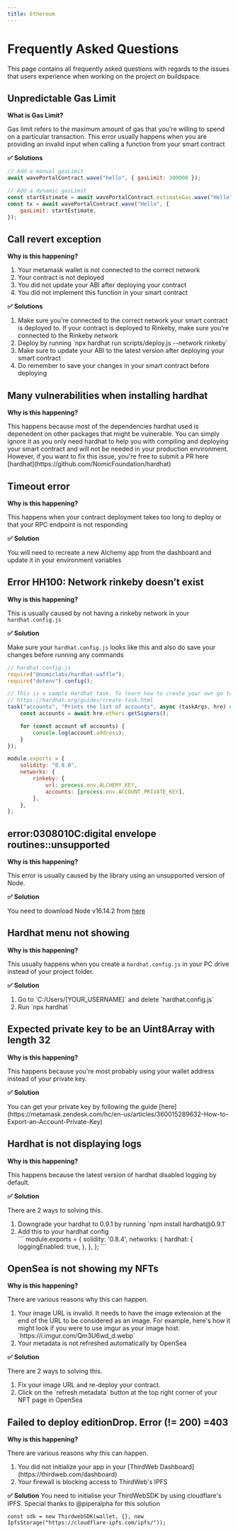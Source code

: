 ```yaml
---
title: Ethereum
---
```


# Frequently Asked Questions

This page contains all frequently asked questions with regards to the issues that users experience when working on the project on buildspace.

## Unpredictable Gas Limit

**What is Gas Limit?**

<span>
    Gas limit refers to the maximum amount of gas that you're willing to spend on a particular transaction. This error usually happens when
    you are providing an invalid input when calling a function from your smart contract
</span>

**✅ Solutions**

```javascript
// Add a manual gasLimit
await wavePortalContract.wave("hello", { gasLimit: 300000 });

// Add a dynamic gasLimit
const startEstimate = await wavePortalContract.estimateGas.wave("Hello");
const tx = await wavePortalContract.wave("Hello", {
    gasLimit: startEstimate,
});
```

## Call revert exception

**Why is this happening?**

<ol>
    <li>Your metamask wallet is not connected to the correct network</li>
    <li>Your contract is not deployed</li>
    <li>You did not update your ABI after deploying your contract</li>
    <li>You did not implement this function in your smart contract</li>
</ol>

**✅ Solutions**

<ol>
    <li>
        Make sure you're connected to the correct network your smart contract is deployed to. If your contract is deployed to Rinkeby, make
        sure you're connected to the Rinkeby network
    </li>
    <li>Deploy by running `npx hardhat run scripts/deploy.js --network rinkeby`</li>
    <li>Make sure to update your ABI to the latest version after deploying your smart contract</li>
    <li>Do remember to save your changes in your smart contract before deploying</li>
</ol>

## Many vulnerabilities when installing hardhat

**Why is this happening?**

<span>
    This happens because most of the dependencies hardhat used is depenedent on other packages that might be vulnerable. You can simply
    ignore it as you only need hardhat to help you with compiling and deploying your smart contract and will not be needed in your
    production environment. However, if you want to fix this issue, you're free to submit a PR here
    [hardhat](https://github.com/NomicFoundation/hardhat)
</span>

## Timeout error

**Why is this happening?**

<span>This happens when your contract deployment takes too long to deploy or that your RPC endpoint is not responding</span>

**✅ Solution**

<span>You will need to recreate a new Alchemy app from the dashboard and update it in your environment variables</span>

## Error HH100: Network rinkeby doesn’t exist

**Why is this happening?**

<span>This is usually caused by not having a rinkeby network in your `hardhat.config.js`</span>

**✅ Solution**

<span>Make sure your `hardhat.config.js` looks like this and also do save your changes before running any commands</span>

```javascript
// hardhat.config.js
require("@nomiclabs/hardhat-waffle");
require("dotenv").config();

// This is a sample Hardhat task. To learn how to create your own go to
// https://hardhat.org/guides/create-task.html
task("accounts", "Prints the list of accounts", async (taskArgs, hre) => {
    const accounts = await hre.ethers.getSigners();

    for (const account of accounts) {
        console.log(account.address);
    }
});

module.exports = {
    solidity: "0.8.0",
    networks: {
        rinkeby: {
            url: process.env.ALCHEMY_KEY,
            accounts: [process.env.ACCOUNT_PRIVATE_KEY],
        },
    },
};
```

## error:0308010C:digital envelope routines::unsupported

**Why is this happening?**

<span>This error is usually caused by the library using an unsupported version of Node.</span>

**✅ Solution**

<span>You need to download Node v16.14.2 from [here](https://nodejs.org/en/)</span>

## Hardhat menu not showing

**Why is this happening?**

<span>This usually happens when you create a `hardhat.config.js` in your PC drive instead of your project folder.</span>

**✅ Solution**

<ol>
    <li>Go to `C:/Users/[YOUR_USERNAME]` and delete `hardhat.config.js`</li>
    <li>Run `npx hardhat`</li>
</ol>

## Expected private key to be an Uint8Array with length 32

**Why is this happening?**

<span>This happens because you're most probably using your wallet address instead of your private key.</span>

**✅ Solution**

<span>
    You can get your private key by following the guide
    [here](https://metamask.zendesk.com/hc/en-us/articles/360015289632-How-to-Export-an-Account-Private-Key)
</span>

## Hardhat is not displaying logs

**Why is this happening?**

<span>This happens because the latest version of hardhat disabled logging by default.</span>

**✅ Solution**

<span>There are 2 ways to solving this.</span>

<ol>
    <li>Downgrade your hardhat to 0.9.1 by running `npm install hardhat@0.9.1`</li>
    <li>Add this to your hardhat config</li>
    ```
    module.exports = {
        solidity: '0.8.4',
        networks: {
            hardhat: {
                loggingEnabled: true,
            },
        },
    };
    ```
</ol>

## OpenSea is not showing my NFTs

**Why is this happening?**

<span>There are various reasons why this can happen.</span>
<ol>
    <li>
        Your image URL is invalid. It needs to have the image extension at the end of the URL to be considered as an image. For example,
        here's how it might look if you were to use imgur as your image host. `https://i.imgur.com/Qm3U6wd_d.webp`
    </li>
    <li>Your metadata is not refreshed automatically by OpenSea</li>
</ol>

**✅ Solution**

<span>There are 2 ways to solving this.</span>

<ol>
    <li>Fix your image URL and re-deploy your contract.</li>
    <li>Click on the `refresh metadata` button at the top right corner of your NFT page in OpenSea</li>
</ol>

## Failed to deploy editionDrop. Error (!= 200) =403

**Why is this happening?**

<span>There are various reasons why this can happen.</span>
<ol>
    <li>You did not initialize your app in your [ThirdWeb Dashboard](https://thirdweb.com/dashboard)</li>
    <li>Your firewall is blocking access to ThirdWeb's IPFS</li>
</ol>

**✅ Solution**
You need to initialise your ThirdWebSDK by using cloudflare's IPFS. Special thanks to @piperalpha for this solution

```
const sdk = new ThirdwebSDK(wallet, {}, new IpfsStorage("https://cloudflare-ipfs.com/ipfs/"));
```
